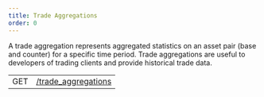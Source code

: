 ```yaml
---
title: Trade Aggregations
order: 0
---
```



A trade aggregation represents aggregated statistics on an asset pair (base and counter) for a specific time period. Trade aggregations are useful to developers of trading clients and provide historical trade data.

<EndpointsTable title="Endpoints">


|     |                                   |
| --- | --------------------------------- |
| GET | [/trade_aggregations](./list.mdx) |

</EndpointsTable>

